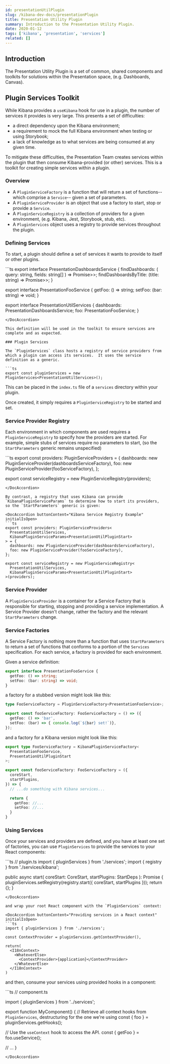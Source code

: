```yaml
---
id: presentationUtilPlugin
slug: /kibana-dev-docs/presentationPlugin
title: Presentation Utility Plugin
summary: Introduction to the Presentation Utility Plugin.
date: 2020-01-12
tags: ['kibana', 'presentation', 'services']
related: []
---
```


## Introduction

The Presentation Utility Plugin is a set of common, shared components and toolkits for solutions within the Presentation space, (e.g. Dashboards, Canvas).

## Plugin Services Toolkit

While Kibana provides a `useKibana` hook for use in a plugin, the number of services it provides is very large.  This presents a set of difficulties:

- a direct dependency upon the Kibana environment;
- a requirement to mock the full Kibana environment when testing or using Storybook;
- a lack of knowledge as to what services are being consumed at any given time.

To mitigate these difficulties, the Presentation Team creates services within the plugin that then consume Kibana-provided (or other) services.  This is a toolkit for creating simple services within a plugin.

### Overview

- A `PluginServiceFactory` is a function that will return a set of functions-- which comprise a `Service`-- given a set of parameters.
- A `PluginServiceProvider` is an object that use a factory to start, stop or provide a `Service`.
- A `PluginServiceRegistry` is a collection of providers for a given environment, (e.g. Kibana, Jest, Storybook, stub, etc).
- A `PluginServices` object uses a registry to provide services throughout the plugin.

### Defining Services

To start, a plugin should define a set of services it wants to provide to itself or other plugins.

<DocAccordion buttonContent="Service Definition Example" initialIsOpen>
```ts
export interface PresentationDashboardsService {
  findDashboards: (
    query: string,
    fields: string[]
  ) => Promise<Array<SimpleSavedObject<DashboardSavedObject>>>;
  findDashboardsByTitle: (title: string) => Promise<Array<SimpleSavedObject<DashboardSavedObject>>>;
}

export interface PresentationFooService {
  getFoo: () => string;
  setFoo: (bar: string) => void;
}

export interface PresentationUtilServices {
  dashboards: PresentationDashboardsService;
  foo: PresentationFooService;
}
```
</DocAccordion>

This definition will be used in the toolkit to ensure services are complete and as expected.

### Plugin Services

The `PluginServices` class hosts a registry of service providers from which a plugin can access its services.  It uses the service definition as a generic.

```ts
export const pluginServices = new PluginServices<PresentationUtilServices>();
```

This can be placed in the `index.ts` file of a `services` directory within your plugin.

Once created, it simply requires a `PluginServiceRegistry` to be started and set.

### Service Provider Registry

Each environment in which components are used requires a `PluginServiceRegistry` to specify how the providers are started.  For example, simple stubs of services require no parameters to start, (so the `StartParameters` generic remains unspecified)

<DocAccordion buttonContent="Stubbed Service Registry Example" initialIsOpen>
```ts
export const providers: PluginServiceProviders<PresentationUtilServices> = {
  dashboards: new PluginServiceProvider(dashboardsServiceFactory),
  foo: new PluginServiceProvider(fooServiceFactory),
};

export const serviceRegistry = new PluginServiceRegistry<PresentationUtilServices>(providers);
```
</DocAccordion>

By contrast, a registry that uses Kibana can provide `KibanaPluginServiceParams` to determine how to start its providers, so the `StartParameters` generic is given:

<DocAccordion buttonContent="Kibana Service Registry Example" initialIsOpen>
```ts
export const providers: PluginServiceProviders<
  PresentationUtilServices,
  KibanaPluginServiceParams<PresentationUtilPluginStart>
> = {
  dashboards: new PluginServiceProvider(dashboardsServiceFactory),
  foo: new PluginServiceProvider(fooServiceFactory),
};

export const serviceRegistry = new PluginServiceRegistry<
  PresentationUtilServices,
  KibanaPluginServiceParams<PresentationUtilPluginStart>
>(providers);
```
</DocAccordion>

### Service Provider

A `PluginServiceProvider` is a container for a Service Factory that is responsible for starting, stopping and providing a service implementation.  A Service Provider doesn't change, rather the factory and the relevant `StartParameters` change.

### Service Factories

A Service Factory is nothing more than a function that uses `StartParameters` to return a set of functions that conforms to a portion of the `Services` specification.  For each service, a factory is provided for each environment.

Given a service definition:

```ts
export interface PresentationFooService {
  getFoo: () => string;
  setFoo: (bar: string) => void;
}
```

a factory for a stubbed version might look like this:

```ts
type FooServiceFactory = PluginServiceFactory<PresentationFooService>;

export const fooServiceFactory: FooServiceFactory = () => ({
  getFoo: () => 'bar',
  setFoo: (bar) => { console.log(`${bar} set!`)},
});
```

and a factory for a Kibana version might look like this:

```ts
export type FooServiceFactory = KibanaPluginServiceFactory<
  PresentationFooService,
  PresentationUtilPluginStart
>;

export const fooServiceFactory: FooServiceFactory = ({
  coreStart,
  startPlugins,
}) => {
  // ...do something with Kibana services...

  return {
    getFoo: //...
    setFoo: //...
  }
}
```

### Using Services

Once your services and providers are defined, and you have at least one set of factories, you can use `PluginServices` to provide the services to your React components:

<DocAccordion buttonContent="Services starting in a plugin" initialIsOpen>
```ts
// plugin.ts
import { pluginServices } from './services';
import { registry } from './services/kibana';

  public async start(
    coreStart: CoreStart,
    startPlugins: StartDeps
  ): Promise<PresentationUtilPluginStart> {
    pluginServices.setRegistry(registry.start({ coreStart, startPlugins }));
    return {};
  }
```
</DocAccordion>

and wrap your root React component with the `PluginServices` context:

<DocAccordion buttonContent="Providing services in a React context" initialIsOpen>
```ts
import { pluginServices } from './services';

const ContextProvider = pluginServices.getContextProvider(),

return(
  <I18nContext>
    <WhateverElse>
      <ContextProvider>{application}</ContextProvider>
    </WhateverElse>
  </I18nContext>
)
```
</DocAccordion>

and then, consume your services using provided hooks in a component:

<DocAccordion buttonContent="Consuming services in a component" initialIsOpen>
```ts
// component.ts

import { pluginServices } from '../services';

export function MyComponent() {
  // Retrieve all context hooks from `PluginServices`, destructuring for the one we're using
  const { foo } = pluginServices.getHooks();

  // Use the `useContext` hook to access the API.
  const { getFoo } = foo.useService();

  // ...
}
```
</DocAccordion>
